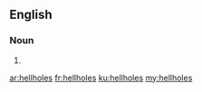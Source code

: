 ==English==

===Noun===
{{head|en|plural}}

# {{plural of|hellhole|lang=en|nocat=1}}

[[ar:hellholes]]
[[fr:hellholes]]
[[ku:hellholes]]
[[my:hellholes]]